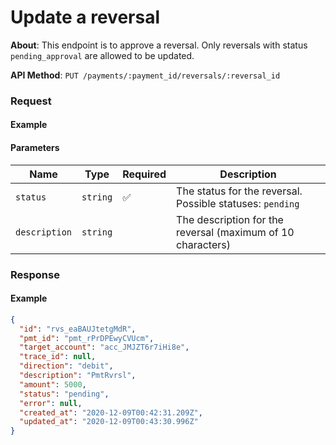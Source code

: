 
# Update a reversal

**About**: This endpoint is to approve a reversal. Only reversals with status `pending_approval` are allowed to be updated.

**API Method**: `PUT /payments/:payment_id/reversals/:reversal_id`

### Request

#### Example
<ReversalsUpdate />

#### Parameters

| Name          | Type     | Required | Description                                                 |
|---------------|----------|----------|-------------------------------------------------------------|
| `status`      | `string` | ✅        | The status for the reversal. Possible statuses: `pending`   |
| `description` | `string` |          | The description for the reversal (maximum of 10 characters) |

### Response

#### Example
```json
{
  "id": "rvs_eaBAUJtetgMdR",
  "pmt_id": "pmt_rPrDPEwyCVUcm",
  "target_account": "acc_JMJZT6r7iHi8e",
  "trace_id": null,
  "direction": "debit",
  "description": "PmtRvrsl",
  "amount": 5000,
  "status": "pending",
  "error": null,
  "created_at": "2020-12-09T00:42:31.209Z",
  "updated_at": "2020-12-09T00:43:30.996Z"
}
```
